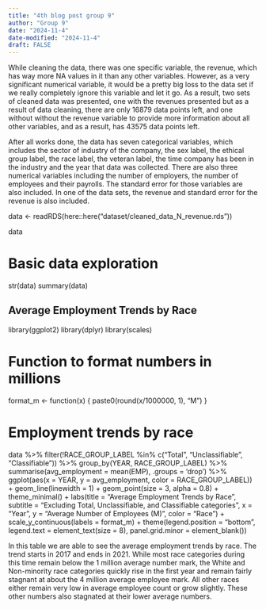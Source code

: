 ```yaml
---
title: "4th blog post group 9"
author: "Group 9"
date: "2024-11-4"
date-modified: "2024-11-4"
draft: FALSE
---
```


While cleaning the data, there was one specific variable, the revenue, which has way more NA values in it than any other variables. However, as a very significant numerical variable, it would be a pretty big loss to the data set if we really completely ignore this variable and let it go. As a result, two sets of cleaned data was presented, one with the revenues presented but as a result of data cleaning, there are only 16879 data points left, and one without without the revenue variable to provide more information about all other variables, and as a result, has 43575 data points left.

After all works done, the data has seven categorical variables, which includes the sector of industry of the company, the sex label, the ethical group label, the race label, the veteran label, the time company has been in the industry and the year that data was collected. There are also three numerical variables including the number of employers, the number of employees and their payrolls. The standard error for those variables are also included. In one of the data sets, the revenue and standard error for the revenue is also included.

data <- readRDS(here::here("dataset/cleaned_data_N_revenue.rds"))

data

# Basic data exploration
str(data)
summary(data)


## Average Employment Trends by Race

library(ggplot2)
library(dplyr)
library(scales)

# Function to format numbers in millions
format_m <- function(x) {
  paste0(round(x/1000000, 1), "M")
}

# Employment trends by race
data %>%
  filter(!RACE_GROUP_LABEL %in% c("Total", "Unclassifiable", "Classifiable")) %>%
  group_by(YEAR, RACE_GROUP_LABEL) %>%
  summarise(avg_employment = mean(EMP), .groups = 'drop') %>%
  ggplot(aes(x = YEAR, y = avg_employment, color = RACE_GROUP_LABEL)) +
  geom_line(linewidth = 1) +
  geom_point(size = 3, alpha = 0.8) +
  theme_minimal() +
  labs(title = "Average Employment Trends by Race",
       subtitle = "Excluding Total, Unclassifiable, and Classifiable categories",
       x = "Year",
       y = "Average Number of Employees (M)",
       color = "Race") +
  scale_y_continuous(labels = format_m) +
  theme(legend.position = "bottom",
        legend.text = element_text(size = 8),
        panel.grid.minor = element_blank())

In this table we are able to see the average employment trends by race. The trend starts in 2017 and ends in 2021. While most race categories during this time remain below the 1 million average number mark, the White and Non-minority race categories quickly rise in the first year and remain fairly stagnant at about the 4 million average employee mark. All other races either remain very low in average employee count or grow slightly. These other numbers also stagnated at their lower average numbers. 

